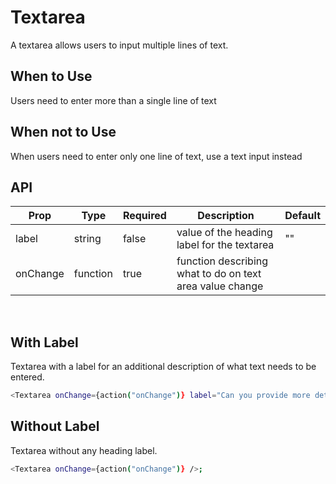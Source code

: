 
<Meta title="Textarea" component={Textarea} />

# Textarea

A textarea allows users to input multiple lines of text.

## When to Use

Users need to enter more than a single line of text

## When not to Use

When users need to enter only one line of text, use a text input instead

## API

| Prop     | Type     | Required | Description                                              | Default |
| -------- | -------- | -------- | -------------------------------------------------------- | ------- |
| label    | string   | false    | value of the heading label for the textarea              | ""      |
| onChange | function | true     | function describing what to do on text area value change |         |

<br />

## With Label

Textarea with a label for an additional description of what text needs to be entered.

<Story name="With Label" id="textarea--with-label"></Story>

```bash
<Textarea onChange={action("onChange")} label="Can you provide more detail?" />;
```

## Without Label

Textarea without any heading label.

<Story name="Without Label" id="textarea--without-label"></Story>

```bash
<Textarea onChange={action("onChange")} />;
```
